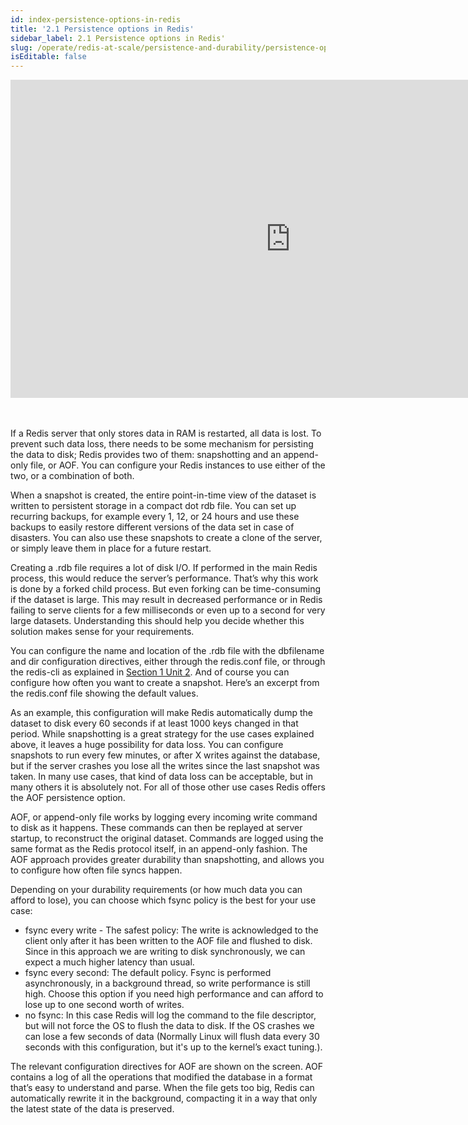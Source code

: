 ```yaml
---
id: index-persistence-options-in-redis
title: '2.1 Persistence options in Redis'
sidebar_label: 2.1 Persistence options in Redis'
slug: /operate/redis-at-scale/persistence-and-durability/persistence-options-in-redis
isEditable: false
---
```



<div align="center">
<iframe width="896" height="509" src="https://www.youtube.com/embed/08V8KeXhZY4" title="YouTube video player" frameborder="0" allow="accelerometer; autoplay; clipboard-write; encrypted-media; gyroscope; picture-in-picture" allowfullscreen></iframe>
</div>
<br/>
<br/>
<p>If a Redis server that only stores data in RAM is restarted, all data is lost. To prevent such data loss, there needs to be some mechanism for persisting the data to disk;
Redis provides two of them: snapshotting and an append-only file, or AOF. You can configure your Redis instances to use either of the two, or a combination of both.</p>

When a snapshot is created, the entire point-in-time view of the dataset is written to persistent storage in a compact dot rdb file. You can set up recurring backups, for example every 1, 12, or 24 hours and use these backups to easily restore different versions of the data set in case of disasters. You can also use these snapshots to create a clone of the server, or simply leave them in place for a future restart.

Creating a .rdb file requires a lot of disk I/O. If performed in the main Redis process, this would reduce the server’s performance. That’s why this work is done by a forked child process. But even forking can be time-consuming if the dataset is large. This may result in decreased performance or in Redis failing to serve clients for a few milliseconds or even up to a second for very large datasets. Understanding this should help you decide whether this solution makes sense for your requirements.

You can configure the name and location of the .rdb file with the dbfilename and dir configuration directives, either through the redis.conf file, or through the redis-cli as explained in [Section 1 Unit 2](http://localhost:3000/operate/redis-at-scale/talking-to-redis/configuring-a-redis-server). And of course you can configure how often you want to create a snapshot. Here’s an excerpt from the redis.conf file showing the default values.

As an example, this configuration will make Redis automatically dump the dataset to disk every 60 seconds if at least 1000 keys changed in that period. While snapshotting is a great strategy for the use cases explained above, it leaves a huge possibility for data loss. You can configure snapshots to run every few minutes, or after X writes against the database, but if the server crashes you lose all the writes since the last snapshot was taken. In many use cases, that kind of data loss can be acceptable, but in many others it is absolutely not. For all of those other use cases Redis offers the AOF persistence option.

AOF, or append-only file works by logging every incoming write command to disk as it happens. These commands can then be replayed at server startup, to reconstruct the original dataset. Commands are logged using the same format as the Redis protocol itself, in an append-only fashion. The AOF approach provides greater durability than snapshotting, and allows you to configure how often file syncs happen. 

Depending on your durability requirements (or how much data you can afford to lose), you can choose which fsync policy is the best for your use case:

- fsync every write - The safest policy: The write is acknowledged to the client only after it has been written to the AOF file and flushed to disk. Since in this approach we are writing to disk synchronously, we can expect a much higher latency than usual.
- fsync every second: The default policy. Fsync is performed asynchronously, in a background thread, so write performance is still high. Choose this option if you need high performance and can afford to lose up to one second worth of writes. 
- no fsync: In this case Redis will log the command to the file descriptor, but will not force the OS to flush the data to disk. If the OS crashes we can lose a few seconds of data (Normally Linux will flush data every 30 seconds with this configuration, but it's up to the kernel’s exact tuning.).

The relevant configuration directives for AOF are shown on the screen. AOF contains a log of all the operations that modified the database in a format that’s easy to understand and parse. When the file gets too big, Redis can automatically rewrite it in the background, compacting it in a way that only the latest state of the data is preserved.

